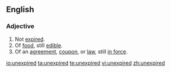 ==English==
===Adjective===
{{en-adj}}
# Not [[expired]].
# Of [[food]], still [[edible]].
# Of an [[agreement]], [[coupon]], or [[law]], still [[in force]].

[[io:unexpired]]
[[ta:unexpired]]
[[te:unexpired]]
[[vi:unexpired]]
[[zh:unexpired]]